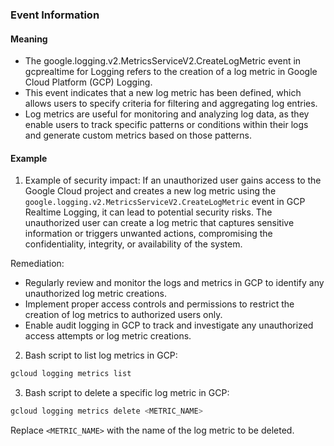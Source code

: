 
### Event Information

#### Meaning

- The google.logging.v2.MetricsServiceV2.CreateLogMetric event in gcprealtime for Logging refers to the creation of a log metric in Google Cloud Platform (GCP) Logging.
- This event indicates that a new log metric has been defined, which allows users to specify criteria for filtering and aggregating log entries.
- Log metrics are useful for monitoring and analyzing log data, as they enable users to track specific patterns or conditions within their logs and generate custom metrics based on those patterns.

#### Example

1. Example of security impact: If an unauthorized user gains access to the Google Cloud project and creates a new log metric using the `google.logging.v2.MetricsServiceV2.CreateLogMetric` event in GCP Realtime Logging, it can lead to potential security risks. The unauthorized user can create a log metric that captures sensitive information or triggers unwanted actions, compromising the confidentiality, integrity, or availability of the system.

Remediation:
- Regularly review and monitor the logs and metrics in GCP to identify any unauthorized log metric creations.
- Implement proper access controls and permissions to restrict the creation of log metrics to authorized users only.
- Enable audit logging in GCP to track and investigate any unauthorized access attempts or log metric creations.

2. Bash script to list log metrics in GCP:
```bash
gcloud logging metrics list
```

3. Bash script to delete a specific log metric in GCP:
```bash
gcloud logging metrics delete <METRIC_NAME>
```
Replace `<METRIC_NAME>` with the name of the log metric to be deleted.

